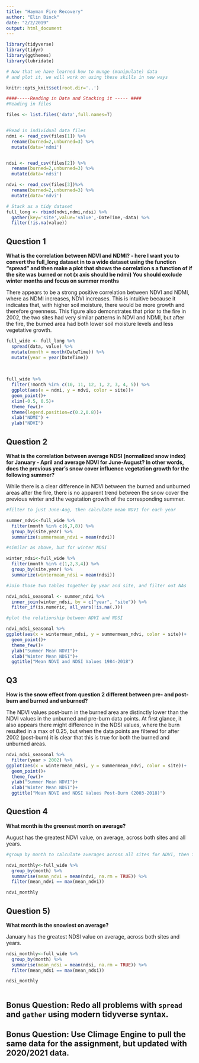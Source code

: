 ```yaml
---
title: "Hayman Fire Recovery"
author: "Elin Binck"
date: "2/2/2019"
output: html_document
---
```


```r
library(tidyverse)
library(tidyr)
library(ggthemes)
library(lubridate)

# Now that we have learned how to munge (manipulate) data
# and plot it, we will work on using these skills in new ways

knitr::opts_knit$set(root.dir='..')
```


```r
####-----Reading in Data and Stacking it ----- ####
#Reading in files

files <- list.files('data',full.names=T)


#Read in individual data files
ndmi <- read_csv(files[1]) %>% 
  rename(burned=2,unburned=3) %>%
  mutate(data='ndmi')


ndsi <- read_csv(files[2]) %>% 
  rename(burned=2,unburned=3) %>%
  mutate(data='ndsi')

ndvi <- read_csv(files[3])%>% 
  rename(burned=2,unburned=3) %>%
  mutate(data='ndvi')

# Stack as a tidy dataset
full_long <- rbind(ndvi,ndmi,ndsi) %>%
  gather(key='site',value='value',-DateTime,-data) %>%
  filter(!is.na(value))


```




## Question 1

**What is the correlation between NDVI and NDMI? - here I want you to
convert the full_long dataset in to a wide dataset using the 
function "spread" and then make a plot that shows the correlation s a
function of if the site was burned or not (x axis should be ndmi)
You should exclude winter months and focus on summer months**

There appears to be a strong positive correlation between NDVI and NDMI, where as NDMI increases, NDVI increases.  This is intuitive because it indicates that, with higher soil moisture, there would be more growth and therefore greenness. This figure also demonstrates that prior to the fire in 2002, the two sites had very similar patterns in NDVI and NDMI, but after the fire, the burned area had both lower soil moisture levels and less vegetative growth. 

```r
full_wide <- full_long %>%
  spread(data, value) %>% 
  mutate(month = month(DateTime)) %>% 
  mutate(year = year(DateTime))
  

  
full_wide %>% 
  filter(!month %in% c(10, 11, 12, 1, 2, 3, 4, 5)) %>% 
  ggplot(aes(x = ndmi, y = ndvi, color = site))+
  geom_point()+
  xlim(-0.5, 0.5)+
  theme_few()+
  theme(legend.position=c(0.2,0.8))+
  xlab("NDMI") +
  ylab("NDVI")

```



## Question 2 

**What is the correlation between average NDSI (normalized
 snow index) for January - April and average NDVI for June-August?
In other words, does the previous year's snow cover influence vegetation
 growth for the following summer?**

While there is a clear difference in NDVI between the burned and unburned areas after the fire, there is no apparent trend between the snow cover the previous winter and the vegetation growth of the corresponding summer.  

```r

#filter to just June-Aug, then calculate mean NDVI for each year 

summer_ndvi<-full_wide %>% 
  filter(month %in% c(6,7,8)) %>% 
  group_by(site,year) %>%
  summarize(summermean_ndvi = mean(ndvi)) 

#similar as above, but for winter NDSI

winter_ndsi<-full_wide %>% 
  filter(month %in% c(1,2,3,4)) %>% 
  group_by(site,year) %>%
  summarize(wintermean_ndsi = mean(ndsi)) 

#Join those two tables together by year and site, and filter out NAs

ndvi_ndsi_seasonal <- summer_ndvi %>% 
  inner_join(winter_ndsi, by = c("year", "site")) %>% 
  filter_if(is.numeric, all_vars(!is.na(.)))

#plot the relationship between NDVI and NDSI

ndvi_ndsi_seasonal %>% 
ggplot(aes(x = wintermean_ndsi, y = summermean_ndvi, color = site))+
  geom_point()+
  theme_few()+
  ylab("Summer Mean NDVI")+
  xlab("Winter Mean NDSI")+
  ggtitle("Mean NDVI and NDSI Values 1984-2018")
```


## Q3

**How is the snow effect from question 2 different between pre- and post-burn
and burned and unburned?**

The NDVI values post-burn in the burned area are distinctly lower than the NDVI values in the unburned and pre-burn data points.  At first glance, it also appears there might difference in the NDSI values, where the burn resulted in a max of 0.25, but when the data points are filtered for after 2002 (post-burn) it is clear that this is true for both the burned and unburned areas.

```r
ndvi_ndsi_seasonal %>% 
  filter(year > 2002) %>% 
ggplot(aes(x = wintermean_ndsi, y = summermean_ndvi, color = site))+
  geom_point()+
  theme_few()+
  ylab("Summer Mean NDVI")+
  xlab("Winter Mean NDSI")+
  ggtitle("Mean NDVI and NDSI Values Post-Burn (2003-2018)")
```


## Question 4

**What month is the greenest month on average?**

August has the greatest NDVI value, on average, across both sites and all years.

```r
#group by month to calculate averages across all sites for NDVI, then filter for the mean_ndvi value that is equal to the max from that column.

ndvi_monthly<-full_wide %>% 
  group_by(month) %>%
  summarise(mean_ndvi = mean(ndvi, na.rm = TRUE)) %>% 
  filter(mean_ndvi == max(mean_ndvi))

ndvi_monthly

```


## Question 5) 

**What month is the snowiest on average?**

January has the greatest NDSI value on average, across both sites and years.


```r

ndsi_monthly<-full_wide %>% 
  group_by(month) %>%
  summarise(mean_ndsi = mean(ndsi, na.rm = TRUE)) %>% 
  filter(mean_ndsi == max(mean_ndsi))

ndsi_monthly  
  
```

## Bonus Question: Redo all problems with `spread` and `gather` using modern tidyverse syntax. 



## Bonus Question: Use Climage Engine to pull the same data for the assignment, but updated with 2020/2021 data.




